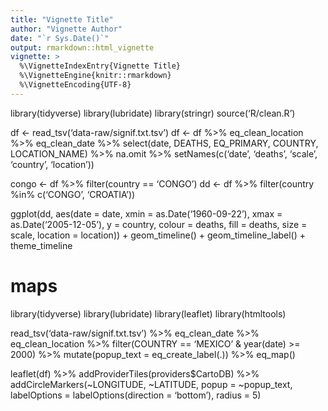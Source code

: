 ```yaml
---
title: "Vignette Title"
author: "Vignette Author"
date: "`r Sys.Date()`"
output: rmarkdown::html_vignette
vignette: >
  %\VignetteIndexEntry{Vignette Title}
  %\VignetteEngine{knitr::rmarkdown}
  %\VignetteEncoding{UTF-8}
---
```



library(tidyverse)
library(lubridate)
library(stringr)
source('R/clean.R')

df <- read_tsv('data-raw/signif.txt.tsv')
df <- df %>%
  eq_clean_location %>%
  eq_clean_date %>%
  select(date, DEATHS, EQ_PRIMARY, COUNTRY, LOCATION_NAME) %>%
  na.omit %>%
  setNames(c('date', 'deaths', 'scale', 'country', 'location'))


congo <- df %>%
  filter(country == 'CONGO')
dd <- df %>%
  filter(country %in% c('CONGO', 'CROATIA'))


ggplot(dd, aes(date = date,
               xmin = as.Date('1960-09-22'),
               xmax = as.Date('2005-12-05'),
               y = country,
               colour = deaths,
               fill = deaths,
               size = scale,
               location = location)) +
  geom_timeline() +
  geom_timeline_label() +
  theme_timeline

# maps
library(tidyverse)
library(lubridate)
library(leaflet)
library(htmltools)

read_tsv('data-raw/signif.txt.tsv') %>%
  eq_clean_date %>%
  eq_clean_location %>%
  filter(COUNTRY == 'MEXICO' & year(date) >= 2000) %>%
  mutate(popup_text = eq_create_label(.)) %>%
  eq_map()

leaflet(df) %>%
  addProviderTiles(providers$CartoDB) %>%
  addCircleMarkers(~LONGITUDE, ~LATITUDE,
                   popup = ~popup_text,
                   labelOptions = labelOptions(direction = 'bottom'),
                   radius = 5)

